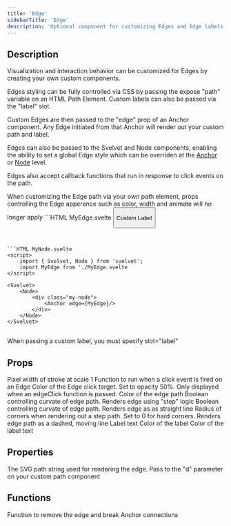 ```yaml
---
title: 'Edge'
sidebarTitle: 'Edge'
description: 'Optional component for customizing Edges and Edge labels'
---
```


## Description

Visualization and interaction behavior can be customized for Edges by creating your own custom components.

Edges styling can be fully controlled via CSS by passing the expose "path" variable on an HTML Path Element. Custom labels can also be passed via the "label" slot.

Custom Edges are then passed to the "edge" prop of an Anchor component. Any Edge initiated from that Anchor will render out your custom path and label.

Edges can also be passed to the Svelvet and Node components, enabling the ability to set a global Edge style which can be overriden at the [Anchor](/components/anchor) or [Node](/components/node) level.

Edges also accept callback functions that run in response to click events on the path.

<Warning>
  When customizing the Edge path via your own path element, props controlling
  the Edge apperance such as color, width and animate will no longer apply
</Warning>

<CodeGroup>
```HTML MyEdge.svelte
<script>
	import { Edge } from 'svelvet';
</script>

<Edge let:path let:destroy edgeClick="{() => alert('Edge clicked')}" step>
  <path d={path} />
  <button on:click={destroy} slot="label">
    <p>Custom Label</p>
  </button>
</Edge>

<style>
	path {
		stroke: rgb(246, 231, 20);
		stroke-width: 4px;
	}
</style>

````


```HTML MyNode.svelte
<script>
	import { Svelvet, Node } from 'svelvet';
    import MyEdge from './MyEdge.svelte
</script>

<Svelvet>
    <Node>
        <div class="my-node">
            <Anchor edge={MyEdge}/>
        </div>
    </Node>
</Svelvet>
````

</CodeGroup>

##

<Note>When passing a custom label, you must specify slot="label"</Note>

## Props

<ResponseField name="width" type="number" default="2">
  Pixel width of stroke at scale 1
</ResponseField>
<ResponseField name="edgeClick" type="(() => void) | null" default="null">
  Function to run when a click event is fired on an Edge
</ResponseField>
<ResponseField name="targetColor" type="CSSColorString">
  Color of the Edge click target. Set to opacity 50%. Only displayed when an
  edgeClick function is passed.
</ResponseField>
<ResponseField name="color" type="CSS Color String" default="theme dependent">
  Color of the edge path
</ResponseField>
<ResponseField name="straight" type="boolean" default="false">
  Boolean controlling curvate of edge path. Renders edge using "step" logic
</ResponseField>

<ResponseField name="step" type="CSS Color String" default="false">
  Boolean controlling curvate of edge path. Renders edge as as straight line
</ResponseField>
<ResponseField name="cornerRadius" type="number" default="8">
  Radius of corners when rendering out a step path. Set to 0 for hard corners.
</ResponseField>
<ResponseField name="animate" type="boolean" default="false">
  Renders edge path as a dashed, moving line
</ResponseField>
<ResponseField name="label" type="string">
  Label text
</ResponseField>
<ResponseField
  name="labelColor"
  type="CSS Color String"
  default="theme dependent"
>
  Color of the label
</ResponseField>
<ResponseField
  name="textColor"
  type="CSS Color String"
  default="theme dependent"
>
  Color of the label text
</ResponseField>

## Properties

<ResponseField name="let:path" type="string">
  The SVG path string used for rendering the edge. Pass to the "d" parameter on
  your custom path component
</ResponseField>

## Functions

<ResponseField name="let:destroy" type="function">
  Function to remove the edge and break Anchor connections
</ResponseField>
